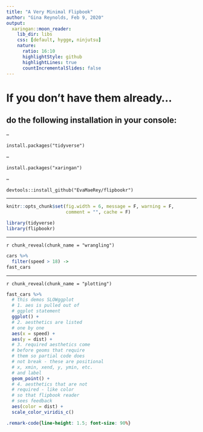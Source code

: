 ```yaml
---
title: "A Very Minimal Flipbook"
author: "Gina Reynolds, Feb 9, 2020"
output:
  xaringan::moon_reader:
    lib_dir: libs
    css: [default, hygge, ninjutsu]
    nature:
      ratio: 16:10
      highlightStyle: github
      highlightLines: true
      countIncrementalSlides: false
---
```



# If you don't have them already...

## do the following installation in your console:

--

`install.packages("tidyverse")`

--

`install.packages("xaringan")`

--

`devtools::install_github("EvaMaeRey/flipbookr")`


---

<!-- recommended chunk option settings -->

```r
knitr::opts_chunk$set(fig.width = 6, message = F, warning = F, 
                      comment = "", cache = F)
```

```r
library(tidyverse)
library(flipbookr)
```

---

`r chunk_reveal(chunk_name = "wrangling")`

```r
cars %>% 
  filter(speed > 18) ->
fast_cars
```

---

`r chunk_reveal(chunk_name = "plotting")`

```r
fast_cars %>% 
  # this demos SLOWggplot
  # 1. aes is pulled out of
  # ggplot statement
  ggplot() +
  # 2. aesthetics are listed 
  # one by one
  aes(x = speed) +
  aes(y = dist) +
  # 3. required aesthetics come 
  # before geoms that require 
  # them so partial code does
  # not break - these are positional
  # x, xmin, xend, y, ymin, etc.
  # and label
  geom_point() +
  # 4. aesthetics that are not 
  # required - like color
  # so that flipbook reader
  # sees feedback
  aes(color = dist) +
  scale_color_viridis_c()
```




```css
.remark-code{line-height: 1.5; font-size: 90%}
```


